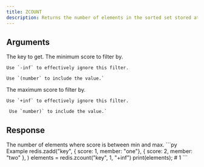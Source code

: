 ```yaml
---
title: ZCOUNT
description: Returns the number of elements in the sorted set stored at key filterd by score.
---
```



## Arguments 

<ParamField body="key" type="str" required>
  The key to get.
</ParamField>

<ParamField body="min" type="int | str" required>
    The minimum score to filter by.

    Use `-inf` to effectively ignore this filter.

    Use `(number` to include the value.`
</ParamField>


<ParamField body="max" type="int | str" required>
    The maximum score to filter by.

    Use `+inf` to effectively ignore this filter.

     Use `number)` to include the value.`
</ParamField>

## Response

<ResponseField type="int" required>
    The number of elements where score is between min and max.
</ResponseField>



<RequestExample>
```py Example
redis.zadd("key", 
    { score: 1, member: "one"}, 
    { score: 2, member: "two" },
)
elements = redis.zcount("key", 1, "+inf")
print(elements); # 1
```
</RequestExample>
